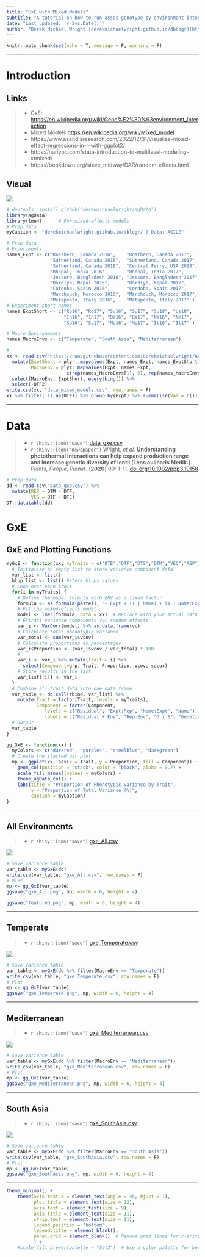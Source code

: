 ```yaml
---
title: "GxE with Mixed Models"
subtitle: "A tutorial on how to run asses genotype by environment interactions in R"
date: "Last updated: `r Sys.Date()`"
author: "Derek Michael Wright [derekmichaelwright.github.io/dblogr](https://derekmichaelwright.github.io/dblogr/) <derek.wright@usask.ca> [github](https://github.com/derekmichaelwright/dblogr/tree/main/academic/gxe)"
---
```


```r
knitr::opts_chunk$set(echo = T, message = F, warning = F)
```

---

# Introduction {.tabset .tabset-pills}

## Links

> - GxE: [https://en.wikipedia.org/wiki/Gene%E2%80%93environment_interaction](https://en.wikipedia.org/wiki/Gene%E2%80%93environment_interaction){target="_blank"}
> - Mixed Models [https://en.wikipedia.org/wiki/Mixed_model](https://en.wikipedia.org/wiki/Mixed_model){target="_blank"}
> - https://www.azandisresearch.com/2022/12/31/visualize-mixed-effect-regressions-in-r-with-ggplot2/
> - https://nariyoo.com/stata-introduction-to-multilevel-modeling-xtmixed/
> - https://bookdown.org/steve_midway/DAR/random-effects.html

## Visual

![](Mixedandfixedeffects.jpg)

```r
# devtools::install_github("derekmichaelwright/agData")
library(agData)
library(lme4)      # For mixed-effects models
# Prep data
myCaption <- "derekmichaelwright.github.io/dblogr/ | Data: AGILE"
```

```r
# Prep data
# Experiments
names_Expt <- c("Rosthern, Canada 2016",    "Rosthern, Canada 2017",
                "Sutherland, Canada 2016",  "Sutherland, Canada 2017", 
                "Sutherland, Canada 2018",  "Central Ferry, USA 2018",
                "Bhopal, India 2016",       "Bhopal, India 2017",
                "Jessore, Bangladesh 2016", "Jessore, Bangladesh 2017",
                "Bardiya, Nepal 2016",      "Bardiya, Nepal 2017",
                "Cordoba, Spain 2016",      "Cordoba, Spain 2017",
                "Marchouch, Morocco 2016",  "Marchouch, Morocco 2017",
                "Metaponto, Italy 2016",    "Metaponto, Italy 2017" )
# Experiment short names
names_ExptShort <- c("Ro16", "Ro17", "Su16", "Su17", "Su18", "Us18",
                     "In16", "In17", "Ba16", "Ba17", "Ne16", "Ne17", 
                     "Sp16", "Sp17", "Mo16", "Mo17", "It16", "It17" )

# Macro-Environments
names_MacroEnvs <- c("Temperate", "South Asia", "Mediterranean")

#
xx <- read.csv("https://raw.githubusercontent.com/derekmichaelwright/AGILE_LDP_Phenology/refs/heads/master/data/data_raw.csv") %>%
  mutate(ExptShort = plyr::mapvalues(Expt, names_Expt, names_ExptShort),
         MacroEnv = plyr::mapvalues(Expt, names_Expt, 
                      c(rep(names_MacroEnvs[1], 6), rep(names_MacroEnvs[2], 6), rep(names_MacroEnvs[3], 6)))) %>%
  select(MacroEnv, ExptShort, everything()) %>%
  select(-DTF2)
write.csv(xx, "data_mixed_models.csv", row.names = F)
xx %>% filter(!is.na(DTF)) %>% group_by(Expt) %>% summarise(Val = n())
```

---

# Data

> - `r shiny::icon("save")` [data_gxe.csv](data_gxe.csv)
> - `r shiny::icon("newspaper")` Wright, *et al.* **Understanding photothermal interactions can help expand production range and increase genetic diversity of lentil (Lens culinaris Medik.)**. *Plants, People, Planet*. (**2020**) 00: 1-11. [doi.org/10.1002/ppp3.10158](https://doi.org/10.1002/ppp3.10158){target="_blank"}

```r
# Prep data
dd <- read.csv("data_gxe.csv") %>%
  mutate(REP = DTM - DTF,
         VEG = DTF - DTE)
DT::datatable(dd)
```

# GxE {.tabset .tabset-pills}

## GxE and Plotting Functions

```r
myGxE <- function(xx, myTraits = c("DTE","DTF","DTS","DTM","VEG","REP")) {
  # Initialize an empty list to store variance component data
  var_list <- list()
  blup_list <- list() #store blups values
  # Loop over each trait
  for(i in myTraits) {
    # Define the model formula with ENV as a fixed factor
    formula <- as.formula(paste(i, "~ Expt + (1 | Name) + (1 | Name:Expt) + (1 | Expt:Rep)"))
    # Fit the mixed-effects model
    model <- lmer(formula, data = xx)  # Replace with your actual data
    # Extract variance components for random effects
    var_i <- VarCorr(model) %>% as.data.frame(vc)
    # Calculate total phenotypic variance 
    var_total <- sum(var_i$vcov) 
    # Calculate proportions as percentages
    var_i$Proportion <- (var_i$vcov / var_total) * 100
    #
    var_i <- var_i %>% mutate(Trait = i) %>%
      select(Component=grp, Trait, Proportion, vcov, sdcor)
    # Store results in the list
    var_list[[i]] <- var_i
  }
  # Combine all trait data into one data frame
  var_table <- do.call(rbind, var_list) %>%
    mutate(Trait = factor(Trait, levels = myTraits),
           Component = factor(Component, 
              levels = c("Residual", "Expt:Rep", "Name:Expt", "Name"),
              labels = c("Residual + Env", "Rep:Env", "G x E", "Genetic")))
  # Output
  var_table
}
```


```r
gg_GxE <- function(xx) {
  myColors <- c("darkred", "purple4", "steelblue", "darkgreen")
  # Create the stacked bar plot
  mp <- ggplot(xx, aes(x = Trait, y = Proportion, fill = Component)) +
    geom_col(position = "stack", color = "black", alpha = 0.7) +
    scale_fill_manual(values = myColors) +
    theme_agData_col() +
    labs(title = "Proportion of Phenotypic Variance by Trait",
         y = "Proportion of Total Variance (%)",
         caption = myCaption)
}
```

---

## All Environments

> - `r shiny::icon("save")` [gxe_All.csv](gxe_All.csv)

![](gxe_All.png)

```r
# Save variance table 
var_table <- myGxE(dd)
write.csv(var_table, "gxe_All.csv", row.names = F)
# Plot
mp <- gg_GxE(var_table)
ggsave("gxe_All.png", mp, width = 6, height = 4)
```

```r
ggsave("featured.png", mp, width = 6, height = 4)
```

---

## Temperate

> - `r shiny::icon("save")` [gxe_Temperate.csv](gxe_Temperate.csv)

![](gxe_Temperate.png)

```r
# Save variance table 
var_table <- myGxE(dd %>% filter(MacroEnv == "Temperate"))
write.csv(var_table, "gxe_Temperate.csv", row.names = F)
# Plot
mp <- gg_GxE(var_table)
ggsave("gxe_Temperate.png", mp, width = 6, height = 4)
```

---

## Mediterranean

> - `r shiny::icon("save")` [gxe_Mediterranean.csv](gxe_Mediterranean.csv)

![](gxe_Mediterranean.png)

```r
# Save variance table 
var_table <- myGxE(dd %>% filter(MacroEnv == "Mediterranean"))
write.csv(var_table, "gxe_Mediterranean.csv", row.names = F)
# Plot
mp <- gg_GxE(var_table)
ggsave("gxe_Mediterranean.png", mp, width = 6, height = 4)
```

---

## South Asia

> - `r shiny::icon("save")` [gxe_SouthAsia.csv](gxe_SouthAsia.csv)

![](gxe_SouthAsia.png)

```r
# Save variance table 
var_table <- myGxE(dd %>% filter(MacroEnv == "South Asia"))
write.csv(var_table, "gxe_SouthAsia.csv", row.names = F)
# Plot
mp <- gg_GxE(var_table)
ggsave("gxe_SouthAsia.png", mp, width = 6, height = 4)
```


---

```r
theme_minimal() +
    theme(axis.text.x = element_text(angle = 45, hjust = 1),
          plot.title = element_text(size = 12),
          axis.text = element_text(size = 9),
          axis.title = element_text(size = 11),
          strip.text = element_text(size = 11),
          legend.position = "bottom",
          legend.title = element_blank(),
          panel.grid = element_blank()  # Remove grid lines for clarity
          ) +
    #scale_fill_brewer(palette = "Set3")  # Use a color palette for better visualization
```
